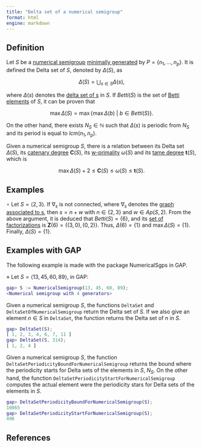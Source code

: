 ```yaml
---
title: "Delta set of a numerical semigroup"
format: html
engine: markdown
---
```


<!-- Num. appl. // [GMV15] Garc\'{\i}a-Garc\'{\i}a, J. I., Moreno-Fr\'{\i}as, M. A. and Vigneron-Tenorio, A., Computation of Delta sets of numerical monoids, Monatsh. Math. , 178 (2015), 457--472. -->

## Definition

Let $S$ be a [numerical semigroup](../Basic-concepts/Numerical-semigroup.qmd) [minimally generated](../Basic-concepts/Minimal-set-of-generators.qmd) by $P = \{n_1, \ldots, n_p\}$. It is defined the Delta set of $S$, denoted by $\Delta(S)$, as

$$
\Delta(S) = \bigcup_{s \in S} \Delta(s),
$$

where $\Delta(s)$ denotes the [delta set of s](Delta-set-of-an-element.qmd) in $S$. If $Betti(S)$ is the set of [Betti elements](../Presentations-NS/Betti-element.qmd) of $S$, it can be proven that

$$
\max \Delta(S) = \max \{\max \Delta(b) ~ | ~ b \in Betti(S)\}.
$$

On the other hand, there exists $N_S \in \mathbb{N}$ such that $\Delta(s)$ is periodic from $N_S$ and its period is equal to $lcm(n_1, n_p)$.

Given a numerical semigroup $S$, there is a relation between its Delta set $\Delta(S)$, its [catenary degree](Catenary-degree-of-a-numerical-semigroup.qmd) $\mathbf{C}(S)$, its [w-primality](w-primality-of-a-numerical-semigroup.qmd) $\omega(S)$ and its [tame degree](Tame-degree-of-a-numerical-semigroup.qmd) $\mathbf{t}(S)$, which is

$$
\max \Delta(S) + 2 \le \mathbf{C}(S) \le \omega(S) \le \mathbf{t}(S).
$$

## Examples

<!-- Ej. de Num. Sem. Appl. -->

$\circ$ Let $S = \langle 2, 3 \rangle$. If $\nabla_s$ is not connected, where $\nabla_s$ denotes the [graph associated to s](../Presentations-NS/Graph-associated-to-an-element.qmd), then $s = n + w$ with $n \in \{2,3\}$ and $w \in Ap(S,2)$. From the above argument, it is deduced that $Betti(S) = \{6\}$, and its [set of factorizations](../Presentations-NS/Set-of-factorizations.qmd) is $\mathbf{Z}(6) = \{(3,0),(0,2)\}$. Thus, $\Delta(6) = \{1\}$ and $\max \Delta(S) = \{1\}$. Finally, $\Delta(S) = \{1\}$.

## Examples with GAP

The following example is made with the package NumericalSgps in GAP.

$\diamond$ Let $S = \langle 13, 45, 60, 89 \rangle$, in GAP:

``` gap
gap> S := NumericalSemigroup(13, 45, 60, 89);
<Numerical semigroup with 4 generators>
```

Given a numerical semigroup $S$, the functions `DeltaSet` and `DeltaSetOfNumericalSemigroup` return the Delta set of $S$. If we also give an element $n \in S$ in `DeltaSet`, the function returns the Delta set of $n$ in $S$.

``` gap
gap> DeltaSet(S);
[ 1, 2, 3, 4, 6, 7, 11 ]
gap> DeltaSet(S, 314);
[ 1, 2, 4 ]
```

Given a numerical semigroup $S$, the function `DeltaSetPeriodicityBoundForNumericalSemigroup` returns the bound where the periodicity starts for Delta sets of the elements in $S$, $N_S$. On the other hand, the function `DeltaSetPeriodicityStartForNumericalSemigroup` computes the actual element were the periodicity stars for Delta sets of the elements in $S$.

```gap
gap> DeltaSetPeriodicityBoundForNumericalSemigroup(S);
10065
gap> DeltaSetPeriodicityStartForNumericalSemigroup(S);
496
```


## References
